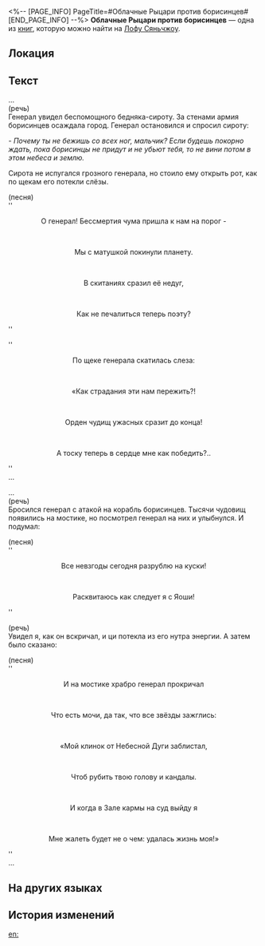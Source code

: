 <%-- [PAGE_INFO]
PageTitle=#Облачные Рыцари против борисинцев#
[END_PAGE_INFO] --%>
{{Дополнить}}
{{Книга Инфобокс
|id           = 156
|Название     = 
|Изображение  = Иконка Пергамент Сяньчжоу.png
|Мир          = Лофу Сяньчжоу
|Томов        = 1
|Автор        = <!--нужно добавить-->
|Описание     = Барабанное пение в исполнении лисьего народа, повествующее о жестокой битве между генералом Облачных Рыцарей и борисинцами. Известна по всему Сяньчжоу.
|Том1         = {{tx}}
|Источник1    = {{tx|Отсутствует источник}}
|Персонажи    = 
|Фракции      = 
}}
'''Облачные Рыцари против борисинцев''' — одна из [[Книги|книг]], которую можно найти на [[Лофу Сяньчжоу]].

==Локация==
{{Отметка карты|<!--название карты-->|<!--id отметки-->}}

==Текст==
...<br />
(речь)<br />
Генерал увидел беспомощного бедняка-сироту. За стенами армия борисинцев осаждала город. Генерал остановился и спросил сироту:

''- Почему ты не бежишь со всех ног, мальчик? Если будешь покорно ждать, пока борисинцы не придут и не убьют тебя, то не вини потом в этом небеса и землю.''

Сирота не испугался грозного генерала, но стоило ему открыть рот, как по щекам его потекли слёзы.

(песня)<br />
''<div align="center">О генерал! Бессмертия чума пришла к нам на порог -</div>''<br />
''<div align="center">Мы с матушкой покинули планету.</div>''<br />
''<div align="center">В скитаниях сразил её недуг,</div>''<br />
''<div align="center">Как не печалиться теперь поэту?</div>''

''<div align="center">По щеке генерала скатилась слеза:</div>''<br />
''<div align="center">«Как страдания эти нам пережить?!</div>''<br />
''<div align="center">Орден чудищ ужасных сразит до конца!</div>''<br />
''<div align="center">А тоску теперь в сердце мне как победить?..</div>''<br />
...

...<br />
(речь)<br />
Бросился генерал с атакой на корабль борисинцев. Тысячи чудовищ появились на мостике, но посмотрел генерал на них и улыбнулся. И подумал:

(песня)<br />
''<div align="center">Все невзгоды сегодня разрублю на куски!</div>''<br />
''<div align="center">Расквитаюсь как следует я с Яоши!</div>''

(речь)<br />
Увидел я, как он вскричал, и ци потекла из его нутра энергии. А затем было сказано:

(песня)<br />
''<div align="center">И на мостике храбро генерал прокричал</div>''<br />
''<div align="center">Что есть мочи, да так, что все звёзды зажглись:</div>''<br />
''<div align="center">«Мой клинок от Небесной Дуги заблистал,</div>''<br />
''<div align="center">Чтоб рубить твою голову и кандалы.</div>''<br />
''<div align="center">И когда в Зале кармы на суд выйду я</div>''<br />
''<div align="center">Мне жалеть будет не о чем: удалась жизнь моя!»</div>''<br />
...

==На других языках==
{{На других языках
|en   = Cloud Knights Against the borisin
|zhs  = 云骑斗步离
|zht  = 雲騎鬥步離
|ja   = 雲騎と歩離の戦い
|ko   = 운기군과 보리인의 결투
|es   = Nimbocaballeros contra borisin
|fr   = Les Chevaliers des nuages contre les Borissiens
|ru   = Облачные Рыцари против борисинцев
|th   = Cloud Knight ปะทะ Borisin
|vi   = Vân Kỵ Đấu Boris
|de   = Wolkenritter gegen die Borisin
|id   = Cloud Knight Melawan Borisin
|pt   = Cavaleiros das Nuvens Contra os Borisin
}}

==История изменений==
{{История изменений|3.5}}

[[en:]]
